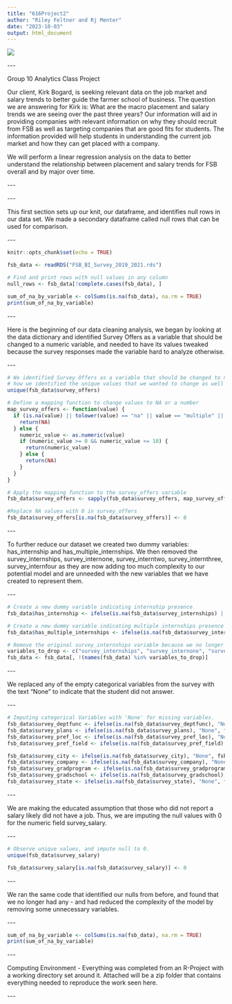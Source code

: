 ---
title: "616Project2"
author: "Riley Feltner and Rj Menter"
date: "2023-10-03"
output: html_document
---

![](poster%20Value%20proposition%20canvas%20simple%20white.png)

\-\--

Group 10 Analytics Class Project

Our client, Kirk Bogard, is seeking relevant data on the job market and salary trends to better guide the farmer school of business. The question we are answering for Kirk is: What are the macro placement and salary trends we are seeing over the past three years? Our information will aid in providing companies with relevant information on why they should recruit from FSB as well as targeting companies that are good fits for students. The information provided will help students in understanding the current job market and how they can get placed with a company.

We will perform a linear regression analysis on the data to better understand the relationship between placement and salary trends for FSB overall and by major over time.

\-\--

\-\--

This first section sets up our knit, our dataframe, and identifies null rows in our data set. We made a secondary dataframe called null rows that can be used for comparison.

\-\--

```{r setup, include=FALSE}
knitr::opts_chunk$set(echo = TRUE)
```

```{r}
fsb_data <- readRDS("FSB_BI_Survey_2019_2021.rds")
```

```{r}
# Find and print rows with null values in any column
null_rows <- fsb_data[!complete.cases(fsb_data), ]
```

```{r}
sum_of_na_by_variable <- colSums(is.na(fsb_data), na.rm = TRUE)
print(sum_of_na_by_variable)
```

\-\--

Here is the beginning of our data cleaning analysis, we began by looking at the data dictionary and identified Survey Offers as a variable that should be changed to a numeric variable, and needed to have its values tweaked because the survey responses made the variable hard to analyze otherwise.

\-\--

```{r}
# We identified Survey Offers as a variable that should be changed to numeric, from a categorical type. The following code shows
# how we identified the unique values that we wanted to change as well as how we resolved non-responses as 0 job offers for that survey response.
unique(fsb_data$survey_offers)
```

```{r}
# Define a mapping function to change values to NA or a number
map_survey_offers <- function(value) {
  if (is.na(value) || tolower(value) == "na" || value == "multiple" || grepl("\\+", value)) {
    return(NA)
  } else {
    numeric_value <- as.numeric(value)
    if (numeric_value >= 0 && numeric_value <= 10) {
      return(numeric_value)
    } else {
      return(NA)
    }
  }
}

# Apply the mapping function to the survey_offers variable
fsb_data$survey_offers <- sapply(fsb_data$survey_offers, map_survey_offers)

#Replace NA values with 0 in survey_offers
fsb_data$survey_offers[is.na(fsb_data$survey_offers)] <- 0

```

\-\--

To further reduce our dataset we created two dummy variables: has_internship and has_multiple_internships. We then removed the survey_internships, survey_internone, survey_interntwo, survey_internthree, survey_internfour as they are now adding too much complexity to our potential model and are unneeded with the new variables that we have created to represent them.

\-\--

```{r}
# Create a new dummy variable indicating internship presence
fsb_data$has_internship <- ifelse(is.na(fsb_data$survey_internships) | fsb_data$survey_internships == "0" | fsb_data$survey_internships == "N/A" | fsb_data$survey_internships == "RPT", 0, 1)

# Create a new dummy variable indicating multiple internships presence
fsb_data$has_multiple_internships <- ifelse(is.na(fsb_data$survey_internships) | fsb_data$survey_internships == "0" | fsb_data$survey_internships == "1" | fsb_data$survey_internships == "N/A" | fsb_data$survey_internships == "RPT", 0, 1)

# Remove the original survey_internships variable because we no longer need it, we have the data from it reflected in two dummy variables.
variables_to_drop <- c("survey_internships", "survey_internone", "survey_interntwo", "survey_internthree", "survey_internfour")
fsb_data <- fsb_data[, !(names(fsb_data) %in% variables_to_drop)]

```

\-\--

We replaced any of the empty categorical variables from the survey with the text "None" to indicate that the student did not answer.

\-\--

```{r}
# Imputing categorical Variables with 'None' for missing variables.
fsb_data$survey_deptfunc <- ifelse(is.na(fsb_data$survey_deptfunc), "None", fsb_data$survey_deptfunc)
fsb_data$survey_plans <- ifelse(is.na(fsb_data$survey_plans), "None", fsb_data$survey_plans)
fsb_data$survey_pref_loc <- ifelse(is.na(fsb_data$survey_pref_loc), "None", fsb_data$survey_pref_loc)
fsb_data$survey_pref_field <- ifelse(is.na(fsb_data$survey_pref_field), "None", fsb_data$survey_pref_field)

fsb_data$survey_city <- ifelse(is.na(fsb_data$survey_city), "None", fsb_data$survey_city)
fsb_data$survey_company <- ifelse(is.na(fsb_data$survey_company), "None", fsb_data$survey_company)
fsb_data$survey_gradprogram <- ifelse(is.na(fsb_data$survey_gradprogram), "None", fsb_data$survey_gradprogram)
fsb_data$survey_gradschool <- ifelse(is.na(fsb_data$survey_gradschool), "None", fsb_data$survey_gradschool)
fsb_data$survey_state <- ifelse(is.na(fsb_data$survey_state), "None", fsb_data$survey_state)

```

\-\--

We are making the educated assumption that those who did not report a salary likely did not have a job. Thus, we are imputing the null values with 0 for the numeric field survey_salary.

\-\--

```{r}
# Observe unique values, and impute null to 0.
unique(fsb_data$survey_salary)

fsb_data$survey_salary[is.na(fsb_data$survey_salary)] <- 0

```

\-\--

We ran the same code that identified our nulls from before, and found that we no longer had any - and had reduced the complexity of the model by removing some unnecessary variables.

\-\--

```{r}
sum_of_na_by_variable <- colSums(is.na(fsb_data), na.rm = TRUE)
print(sum_of_na_by_variable)
```

\-\--

Computing Environment - Everything was completed from an R-Project with a working directory set around it. Attached will be a zip folder that contains everything needed to reproduce the work seen here.

\-\--
